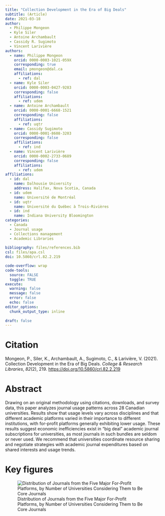 ```yaml
---
title: "Collection Development in the Era of Big Deals"
subtitle: (Article)
date: 2021-03-18
author:
  - Philippe Mongeon
  - Kyle Siler
  - Antoine Archambault
  - Cassidy R. Sugimoto
  - Vincent Larivière
authors:
  - name: Philippe Mongeon
    orcid: 0000-0003-1021-059X
    corresponding: true
    email: pmongeon@dal.ca
    affiliations:
      - ref: dal
  - name: Kyle Siler
    orcid: 0000-0003-0427-9283
    corresponding: false
    affiliations: 
      - ref: udem
  - name: Antoine Archambault
    orcid: 0000-0001-6668-1521
    corresponding: false
    affiliations: 
      - ref: uqtr
  - name: Cassidy Sugimoto
    orcid: 0000-0001-8608-3203
    corresponding: false
    affiliations: 
      - ref: ind
  - name: Vincent Larivière
    orcid: 0000-0002-2733-0689
    corresponding: false
    affiliations: 
      - ref: udem
affiliations:
  - id: dal
    name: Dalhousie University
    address: Halifax, Nova Scotia, Canada
  - id: udem
    name: Université de Montréal
  - id: uqtr
    name: Université du Québec à Trois-Rivières
  - id: ind
    name: Indiana University Bloomington
categories: 
  - Canada
  - Journal usage
  - Collections management
  - Academic Libraries
  
bibliography: files/references.bib
csl: files/apa.csl
doi: 10.5860/crl.82.2.219

code-overflow: wrap
code-tools: 
  source: FALSE
  toggle: TRUE
execute:
  warning: false
  message: false
  error: false
  echo: false
editor_options: 
  chunk_output_type: inline
  
draft: false
---
```


# Citation

Mongeon, P., Siler, K., Archambault, A., Sugimoto, C., & Larivière, V. (2021). Collection Development in the Era of Big Deals. *College & Research Libraries*, *82*(2), 219. <https://doi.org/10.5860/crl.82.2.219>

# Abstract

Drawing on an original methodology using citations, downloads, and survey data, this paper analyzes journal usage patterns across 28 Canadian universities. Results show that usage levels vary across disciplines and that different academic platforms varied in their importance to different institutions, with for-profit platforms generally exhibiting lower usage. These results suggest economic inefficiencies exist in “big deal” academic journal subscriptions for universities, as most journals in such bundles are seldom or never used. We recommend that universities coordinate resource sharing and negotiate strategies with academic journal expenditures based on shared interests and usage trends.

# Key figures

![Distribution of Journals from the Five Major For-Profit Platforms, by Number of Universities Considering Them to Be Core Journals](images/clipboard-2967330025.png){fig-align="center"}
